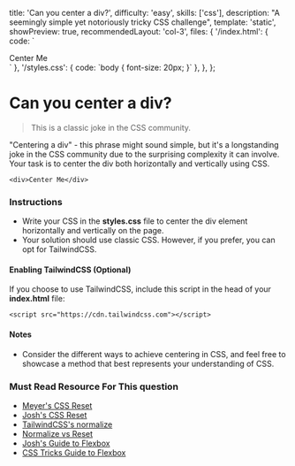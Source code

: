   title: 'Can you center a div?',
  difficulty: 'easy',
  skills: ['css'],
  description: "A seemingly simple yet notoriously tricky CSS challenge",
  template: 'static',
  showPreview: true,
  recommendedLayout: 'col-3',
  files: {
    '/index.html': {
      code: `<!DOCTYPE html>
<html>

<head>
  <title>Parcel Sandbox</title>
  <meta charset="UTF-8" />
  <link rel="stylesheet" href="/styles.css" />
</head>

<body>
  <div>Center Me</div>
</body>

</html>`
},
    '/styles.css': {
      code: `body {
      font-size: 20px;
}`
    },
  },
};

# Can you center a div?

> This is a classic joke in the CSS community.

"Centering a div" - this phrase might sound simple, but it's a longstanding joke in the CSS community due to the surprising complexity it can involve. Your task is to center the div both horizontally and vertically using CSS.

```
<div>Center Me</div>
```

### Instructions

- Write your CSS in the **styles.css** file to center the div element horizontally and vertically on the page.
- Your solution should use classic CSS. However, if you prefer, you can opt for TailwindCSS.

#### Enabling TailwindCSS (Optional)

If you choose to use TailwindCSS, include this script in the head of your **index.html** file:

```
<script src="https://cdn.tailwindcss.com"></script>
```

#### Notes

- Consider the different ways to achieve centering in CSS, and feel free to showcase a method that best represents your understanding of CSS.

### Must Read Resource For This question
- <a target="_blank" href="https://meyerweb.com/eric/tools/css/reset/">Meyer's CSS Reset</a>
- <a target="_blank" href="https://www.joshwcomeau.com/css/custom-css-reset/">Josh's CSS Reset</a>
- <a target="_blank" href="https://tailwindcss.com/docs/preflight">TailwindCSS's normalize</a>
- <a target="_blank" href="https://stackoverflow.com/questions/6887336/what-is-the-difference-between-normalize-css-and-reset-css">Normalize vs Reset</a>
- <a target="_blank" href="https://www.joshwcomeau.com/css/interactive-guide-to-flexbox/">Josh's Guide to Flexbox</a>
- <a target="_blank" href="https://css-tricks.com/snippets/css/a-guide-to-flexbox/">CSS Tricks Guide to Flexbox</a>